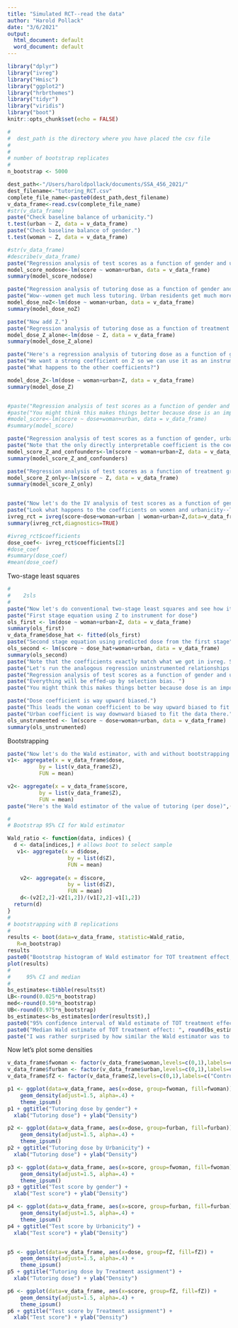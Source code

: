 ```yaml
---
title: "Simulated RCT--read the data"
author: "Harold Pollack"
date: "3/6/2021"
output:
  html_document: default
  word_document: default
---
```



```r
library("dplyr")
library("ivreg")
library("Hmisc")
library("ggplot2")
library("hrbrthemes")
library("tidyr")
library("viridis")
library("boot")
knitr::opts_chunk$set(echo = FALSE)
```



```r
#
#  dest_path is the directory where you have placed the csv file
#
#
# number of bootstrap replicates
#
n_bootstrap <- 5000

dest_path<-"/Users/haroldpollack/documents/SSA_456_2021/"
dest_filename<-"tutoring_RCT.csv"
complete_file_name<-paste0(dest_path,dest_filename)
v_data_frame<-read.csv(complete_file_name)
#str(v_data_frame)
paste("Check baseline balance of urbanicity.")
t.test(urban ~ Z, data = v_data_frame)
paste("Check baseline balance of gender.")
t.test(woman ~ Z, data = v_data_frame)

#str(v_data_frame)
#describe(v_data_frame)
paste("Regression analysis of test scores as a function of gender and urbanicity alone.")
model_score_nodose<-lm(score ~ woman+urban, data = v_data_frame)
summary(model_score_nodose)

paste("Regression analysis of tutoring dose as a function of gender and urbanicity alone.")
paste("Wow--women get much less tutoring. Urban residents get much more. This could be an important issue.")
model_dose_noZ<-lm(dose ~ woman+urban, data = v_data_frame)
summary(model_dose_noZ)

paste("Now add Z.")
paste("Regression analysis of tutoring dose as a function of treatment group Z alone.")
model_dose_Z_alone<-lm(dose ~ Z, data = v_data_frame)
summary(model_dose_Z_alone)

paste("Here's a regression analysis of tutoring dose as a function of gender, urbanicity, and treatment group Z.")
paste("We want a strong coefficient on Z so we can use it as an instrumental variable for dosage.")
paste("What happens to the other coefficients?")

model_dose_Z<-lm(dose ~ woman+urban+Z, data = v_data_frame)
summary(model_dose_Z)


#paste("Regression analysis of test scores as a function of gender and urbanicity, and tutoring dose.")
#paste("You might think this makes things better because dose is an important confounder. But controlling for it creates other issues. We don't know how people self-select into tutoring. So the other coefficients could still be biased. For example, the highly motivated men may be the ones with high takeup. This can upward-bias the dosage coefficient and downward-bias the male coefficient.")
#model_score<-lm(score ~ dose+woman+urban, data = v_data_frame)
#summary(model_score)

paste("Regression analysis of test scores as a function of gender, urbanicity, plus treatment group Z.")
paste("Note that the only directly interpretable coefficient is the coefficient on Z. Gender and urbanicity will be potentially biased if they are correlated with dose.")
model_score_Z_and_confounders<-lm(score ~ woman+urban+Z, data = v_data_frame)
summary(model_score_Z_and_confounders)

paste("Regression analysis of test scores as a function of treatment group Z alone. And look how similar the Z-coefficients are. Good randomization.")
model_score_Z_only<-lm(score ~ Z, data = v_data_frame)
summary(model_score_Z_only)


paste("Now let's do the IV analysis of test scores as a function of gender, urbanicity, and tutoring dose. Ignore the diagnostics for now")
paste("Look what happens to the coefficients on women and urbanicity--They flip.")
ivreg_rct = ivreg(score~dose+woman+urban | woman+urban+Z,data=v_data_frame)
summary(ivreg_rct,diagnostics=TRUE)

#ivreg_rct$coefficients
dose_coef<- ivreg_rct$coefficients[2]
#dose_coef
#summary(dose_coef)
#mean(dose_coef)
```

Two-stage least squares

```r
#
#    2sls
#
paste("Now let's do conventional two-stage least squares and see how it compares to ivreg.")
paste("First stage equation using Z to instrument for dose")
ols_first <- lm(dose ~ woman+urban+Z, data = v_data_frame)
summary(ols_first)
v_data_frame$dose_hat <- fitted(ols_first)
paste("Second stage equation using predicted dose from the first stage")
ols_second <- lm(score ~ dose_hat+woman+urban, data = v_data_frame)
summary(ols_second)
paste("Note that the coefficients exactly match what we got in ivreg. Standard errors a little different.")
paste("Let's run the analogous regression uninstrumented relationships.")
paste("Regression analysis of test scores as a function of gender and urbanicity, and uninstrumented tutoring dose.")
paste("Everything will be effed-up by selection bias. ")
paste("You might think this makes things better because dose is an important confounder. Nope. Everything is effed-up by selection bias. We thnk we are helping by including dose in the model. But we don't know how people self-select into tutoring. So the other coefficients are biased.")

paste("Dose coefficient is way upward biased.")
paste("This leads the woman coefficient to be way upward biased to fit the women's data, sinc most women weren't tutored.")
paste("Urban coefficient is way downward biased to fit the data there.")
ols_unstrumented <- lm(score ~ dose+woman+urban, data = v_data_frame)
summary(ols_unstrumented)
```



Bootstrapping

```r
paste("Now let's do the Wald estimator, with and without bootstrapping.")
v1<- aggregate(x = v_data_frame$dose,    
          by = list(v_data_frame$Z),        
          FUN = mean)    

v2<- aggregate(x = v_data_frame$score,     
          by = list(v_data_frame$Z),  
          FUN = mean)                 
paste("Here's the Wald estimator of the value of tutoring (per dose)",(v2[2,2]-v2[1,2])/(v1[2,2]-v1[1,2]))

#
# Bootstrap 95% CI for Wald estimator

Wald_ratio <- function(data, indices) {
  d <- data[indices,] # allows boot to select sample
   v1<- aggregate(x = d$dose,    
                   by = list(d$Z),        
                   FUN = mean)    
    
    v2<- aggregate(x = d$score,     
                   by = list(d$Z),  
                   FUN = mean)   
    d<-(v2[2,2]-v2[1,2])/(v1[2,2]-v1[1,2])
  return(d)
}
#
# bootstrapping with B replications
#
results <- boot(data=v_data_frame, statistic=Wald_ratio,
   R=n_bootstrap)
results
paste0("Bootstrap histogram of Wald estimator for TOT treatment effect, qplot to test normality w/",n_bootstrap," replications. Yup-simulated normal data looks normal.") 
plot(results)
#
#     95% CI and median
#
bs_estimates<-tibble(results$t)
LB<-round(0.025*n_bootstrap)
med<-round(0.50*n_bootstrap)
UB<-round(0.975*n_bootstrap)
bs_estimates<-bs_estimates[order(results$t),]
paste0("95% confidence interval of Wald estimate of TOT treatment effect: (", round(bs_estimates[LB,],digits=2)," , ",round(bs_estimates[UB,],digits=2),")") 
paste0("Median Wald estimate of TOT treatment effect: ", round(bs_estimates[med,],digits=2)," , Almost identical IVREG coefficient ", round(dose_coef,digits=2)) 
paste("I was rather surprised by how similar the Wald estimator was to the TOT. The beauty of large-N simulated data that follows the normal distribution.") 
```


Now let's plot some densities

```r
v_data_frame$fwoman <- factor(v_data_frame$woman,levels=c(0,1),labels=c("other","women"))
v_data_frame$furban <- factor(v_data_frame$urban,levels=c(0,1),labels=c("other","urban"))
v_data_frame$fZ <- factor(v_data_frame$Z,levels=c(0,1),labels=c("Control","Treatment"))

p1 <- ggplot(data=v_data_frame, aes(x=dose, group=fwoman, fill=fwoman)) +
    geom_density(adjust=1.5, alpha=.4) +
    theme_ipsum()
p1 + ggtitle("Tutoring dose by gender") +
  xlab("Tutoring dose") + ylab("Density")

p2 <- ggplot(data=v_data_frame, aes(x=dose, group=furban, fill=furban)) +
    geom_density(adjust=1.5, alpha=.4) +
    theme_ipsum()
p2 + ggtitle("Tutoring dose by Urbanicity") +
  xlab("Tutoring dose") + ylab("Density")

p3 <- ggplot(data=v_data_frame, aes(x=score, group=fwoman, fill=fwoman)) +
    geom_density(adjust=1.5, alpha=.4) +
    theme_ipsum()
p3 + ggtitle("Test score by gender") +
  xlab("Test score") + ylab("Density")

p4 <- ggplot(data=v_data_frame, aes(x=score, group=furban, fill=furban)) +
    geom_density(adjust=1.5, alpha=.4) +
    theme_ipsum()
p4 + ggtitle("Test score by Urbanicity") +
  xlab("Test score") + ylab("Density")


p5 <- ggplot(data=v_data_frame, aes(x=dose, group=fZ, fill=fZ)) +
    geom_density(adjust=1.5, alpha=.4) +
    theme_ipsum()
p5 + ggtitle("Tutoring dose by Treatment assignment") +
  xlab("Tutoring dose") + ylab("Density")

p6 <- ggplot(data=v_data_frame, aes(x=score, group=fZ, fill=fZ)) +
    geom_density(adjust=1.5, alpha=.4) +
    theme_ipsum()
p6 + ggtitle("Test score by Treatment assignment") +
  xlab("Test score") + ylab("Density")


```
